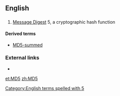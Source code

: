 ==English==

==={{initialism-old|en}}===
{{head|en}}

# [[Message Digest]] 5, a cryptographic hash function

====Derived terms====
* [[MD5-summed]]

===External links===
* {{pedialite}}
[[Category:English terms spelled with 5]]

[[et:MD5]]
[[zh:MD5]]